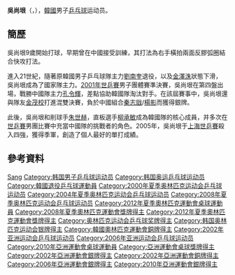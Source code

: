 {{noteTA|G1=Table Tennis}}
{{Infobox 乒乓球
| playername = 吳尚垠<ref>{{cite web|title=오상은 吳尙垠 Oh Sang Eun|url=http://people.sports.or.kr/servlet/PGEPersonViewSV?PERSON_NO=200402013921&SEQ=|publisher=Korea Sports Council & Korean Olympic Committee}}{{dead link|date=2017年12月 |bot=InternetArchiveBot |fix-attempted=yes }}{{ko}}</ref>
| image = Oh Sang-Eun.jpg
| imagesize = 200px
| caption = 
| fullname = {{lang|ko|오상은}}
| nicknames =
| nationality ={{KOR}}
| residence =
| deathdate =
| deathplace =
| playingstyle=
| equipment =
| hrank=[[ITTF|ITTF]]第6名 (2005年8月)<ref>{{cite web |url=http://www.ittf.com/ittf_ranking/world_ranking_per_name.asp?FormName=Search&FormAction=search&s_vName=OH+Sang+Eun&s_Gender=M&Siniors=1&U18=&U21=&U15= |title=World ranking Record for OH Sang Eun (KOR) |publisher=ITTF |accessdate=2011-05-14 |deadurl=yes |archiveurl=https://web.archive.org/web/20160306202858/http://www.ittf.com/ittf_ranking/world_ranking_per_name.asp?FormName=Search&FormAction=search&s_vName=OH+Sang+Eun&s_Gender=M&Siniors=1&U18=&U21=&U15= |archivedate=2016-03-06 }}{{en}}</ref>
| club = 
| birthdate ={{birth_date_and_age|1977|4|13}}<ref name="廣州亞運">[http://www.gz2010.cn/info/CHN_CHN/ZB/ZBB101A_TT@@@@@@@@@@@@@@@CHN_number=242278.html 2010年廣州亞運會官方網站 乒乓球 - 吴尙垠 - 简历]</ref>
| birthplace ={{KOR}}
| height = {{height|m=1.86}}<ref name="廣州亞運"/>
| weight = {{weight|kg=80}}<ref name="廣州亞運"/>
| medaltemplates =
{{MedalSport | 男子[[乒乓球|乒乓球]]}}
{{MedalCountry|{{KOR}}}}
{{MedalCompetition|[[奧林匹克運動會|奧林匹克運動會]]}}
{{MedalBronze| [[2008年夏季奧林匹克運動會|2008年 北京]] | [[2008年夏季奧林匹克運動會乒乓球比賽－男子團體|男子團體]]}}
{{MedalSilver| [[2012年夏季奧林匹克運動會|2012年 倫敦]] | [[2012年夏季奧林匹克運動會乒乓球比賽－男子團體|男子團體]]}}
{{MedalCompetition|[[世界乒乓球锦标赛|世界乒乓球锦标赛]]}}
{{MedalBronze|[[1997年世界乒乓球錦標賽|1997年 曼彻斯特]]|男子團體}} 
{{MedalSilver|[[2001年世界乒乓球錦標賽|2001年 大阪]]|混合雙打}} 
{{MedalBronze|[[2001年世界乒乓球錦標賽|2001年 大阪]]|男子雙打}} 
{{MedalBronze|[[2001年世界乒乓球錦標賽|2001年 大阪]]|男子團體}} 
{{MedalBronze|[[2003年世界乒乓球錦標賽|2003年 巴黎]]|男子雙打}}
{{MedalBronze|[[2004年世界乒乓球團體錦標賽|2004年 多哈]]|男子團體}}
{{MedalBronze|[[2005年世界乒乓球錦標賽|2005年 上海]]|男子單打}}
{{MedalSilver|[[2006年世界乒乓球團體錦標賽|2006年 不來梅]]|男子團體}}
{{MedalBronze|[[2010年世界乒乓球团体锦标赛|2010年 莫斯科]]|男子團體}}
{{MedalCompetition | [[亞洲運動會|亞洲運動會]]}}
{{MedalSilver | [[2010年亞洲運動會|2010年 廣州]] | [[2010年亞洲運動會乒乓球比賽|男子團体]]}}
}}
'''吳尚垠'''（{{lang-ko|'''오상은'''}}，{{bd|1977年|4月13日|catIdx=OH}}），[[韓國|韓國]]男子[[乒乓球|乒乓球]]运动员。

== 簡歷 ==
吳尚垠9歲開始打球，早期曾在中國接受訓練，其打法為右手橫拍兩面反膠弧圈結合快攻打法。

進入21世紀，隨著原韓國男子乒乓球隊主力[[劉南奎|劉南奎]]退役，以及[[金澤洙|金澤洙]]狀態下滑，吳尚垠成為了國家隊主力。[[2001年世界乒乓球錦標賽|2001年世乒賽]]男子團體賽準決賽，吳尚垠在第四盤出場，戰勝中國隊主力[[孔令輝|孔令輝]]，差點協助韓國隊淘汰對手。在該屆賽事中，吳尚垠還與隊友[[金茂校|金茂校]]打進混雙決賽，負於中國組合[[秦志戩|秦志戩]]/[[楊影　(乒乓球運動員)|楊影]]而獲得銀牌。

此後，吳尚垠和削球手[[朱世赫|朱世赫]]，直板選手[[柳承敏|柳承敏]]成為韓國隊的核心成員，并多次在[[世乒賽|世乒賽]]男團比賽中充當中國隊的挑戰者的角色。2005年，吳尚垠于[[2005年世界乒乓球錦標賽|上海世乒賽]]殺入四強，獲得季軍，創造了個人最好的單打成績。

== 參考資料 ==
{{reflist}}

{{韩国乒乓球}}
{{亚洲乒乓球锦标赛混合双打冠军}}
{{亚洲乒乓球锦标赛男子团体冠军}}

{{Authority control}}
{{DEFAULTSORT:OH Sang Eun}}
[[Category:吴姓|Sang]]
[[Category:韩国男子乒乓球运动员|Category:韩国男子乒乓球运动员]]
[[Category:韩国奥运乒乓球运动员|Category:韩国奥运乒乓球运动员]]
[[Category:韓國退役乒乓球運動員|Category:韓國退役乒乓球運動員]]
[[Category:2000年夏季奥林匹克运动会乒乓球运动员|Category:2000年夏季奥林匹克运动会乒乓球运动员]]
[[Category:2004年夏季奥林匹克运动会乒乓球运动员|Category:2004年夏季奥林匹克运动会乒乓球运动员]]
[[Category:2008年夏季奥林匹克运动会乒乓球运动员|Category:2008年夏季奥林匹克运动会乒乓球运动员]]
[[Category:2012年夏季奧林匹克運動會桌球運動員|Category:2012年夏季奧林匹克運動會桌球運動員]]
[[Category:2008年夏季奧林匹克運動會獎牌得主|Category:2008年夏季奧林匹克運動會獎牌得主]]
[[Category:2012年夏季奧林匹克運動會獎牌得主|Category:2012年夏季奧林匹克運動會獎牌得主]]
[[Category:奥林匹克运动会乒乓球奖牌得主|Category:奥林匹克运动会乒乓球奖牌得主]]
[[Category:韩国奥林匹克运动会银牌得主|Category:韩国奥林匹克运动会银牌得主]]
[[Category:韓國奧林匹克運動會銅牌得主|Category:韓國奧林匹克運動會銅牌得主]]
[[Category:2002年亚洲运动会乒乓球运动员|Category:2002年亚洲运动会乒乓球运动员]]
[[Category:2006年亚洲运动会乒乓球运动员|Category:2006年亚洲运动会乒乓球运动员]]
[[Category:2010年亞洲運動會桌球運動員|Category:2010年亞洲運動會桌球運動員]]
[[Category:亞洲運動會桌球獎牌得主|Category:亞洲運動會桌球獎牌得主]]
[[Category:2002年亞洲運動會銀牌得主|Category:2002年亞洲運動會銀牌得主]]
[[Category:2002年亞洲運動會銅牌得主|Category:2002年亞洲運動會銅牌得主]]
[[Category:2006年亞洲運動會銀牌得主|Category:2006年亞洲運動會銀牌得主]]
[[Category:2010年亞洲運動會銀牌得主|Category:2010年亞洲運動會銀牌得主]]